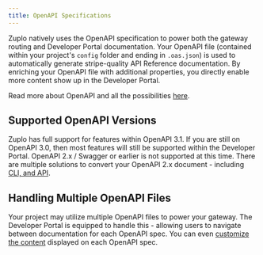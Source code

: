 ```yaml
---
title: OpenAPI Specifications
---
```


Zuplo natively uses the OpenAPI specification to power both the gateway routing
and Developer Portal documentation. Your OpenAPI file (contained within your
project's `config` folder and ending in `.oas.json`) is used to automatically
generate stripe-quality API Reference documentation. By enriching your OpenAPI
file with additional properties, you directly enable more content show up in the
Developer Portal.

Read more about OpenAPI and all the possibilities
[here](https://github.com/OAI/OpenAPI-Specification).

## Supported OpenAPI Versions

Zuplo has full support for features within OpenAPI 3.1. If you are still on
OpenAPI 3.0, then most features will still be supported within the Developer
Portal. OpenAPI 2.x / Swagger or earlier is not supported at this time. There
are multiple solutions to convert your OpenAPI 2.x document - including
[CLI, and API](https://stackoverflow.com/questions/59749513/how-to-convert-openapi-2-0-to-openapi-3-0).

## Handling Multiple OpenAPI Files

Your project may utilize multiple OpenAPI files to power your gateway. The
Developer Portal is equipped to handle this - allowing users to navigate between
documentation for each OpenAPI spec. You can even
[customize the content](./dev-portal-configuring-sidebar.md#customizing-individual-openapi-specs)
displayed on each OpenAPI spec.
